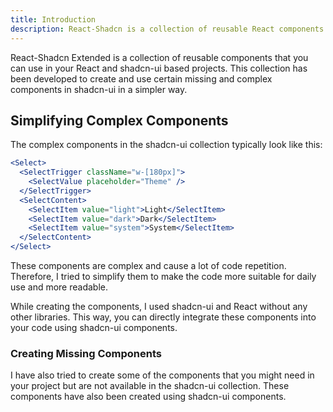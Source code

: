 ```yaml
---
title: Introduction
description: React-Shadcn is a collection of reusable React components that can be used in your project.
---
```


React-Shadcn Extended is a collection of reusable components that you can use in your React and shadcn-ui based projects. This collection has been developed to create and use certain missing and complex components in shadcn-ui in a simpler way.

## Simplifying Complex Components

The complex components in the shadcn-ui collection typically look like this:

```jsx
<Select>
  <SelectTrigger className="w-[180px]">
    <SelectValue placeholder="Theme" />
  </SelectTrigger>
  <SelectContent>
    <SelectItem value="light">Light</SelectItem>
    <SelectItem value="dark">Dark</SelectItem>
    <SelectItem value="system">System</SelectItem>
  </SelectContent>
</Select>
```

These components are complex and cause a lot of code repetition. Therefore, I tried to simplify them to make the code more suitable for daily use and more readable.

While creating the components, I used shadcn-ui and React without any other libraries. This way, you can directly integrate these components into your code using shadcn-ui components.

### Creating Missing Components
I have also tried to create some of the components that you might need in your project but are not available in the shadcn-ui collection. These components have also been created using shadcn-ui components.